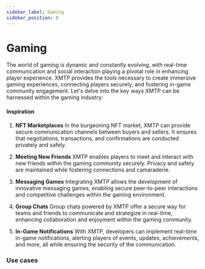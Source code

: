 ```yaml
---
sidebar_label: Gaming
sidebar_position: 8
---
```


# Gaming

The world of gaming is dynamic and constantly evolving, with real-time communication and social interaction playing a pivotal role in enhancing player experience. XMTP provides the tools necessary to create immersive gaming experiences, connecting players securely, and fostering in-game community engagement. Let's delve into the key ways XMTP can be harnessed within the gaming industry:

#### Inspiration

1. **NFT Marketplaces**
   In the burgeoning NFT market, XMTP can provide secure communication channels between buyers and sellers. It ensures that negotiations, transactions, and confirmations are conducted privately and safely.

2. **Meeting New Friends**
   XMTP enables players to meet and interact with new friends within the gaming community securely. Privacy and safety are maintained while fostering connections and camaraderie.

3. **Messaging Games**
   Integrating XMTP allows the development of innovative messaging games, enabling secure peer-to-peer interactions and competitive challenges within the gaming environment.

4. **Group Chats**
   Group chats powered by XMTP offer a secure way for teams and friends to communicate and strategize in real-time, enhancing collaboration and enjoyment within the gaming community.

5. **In-Game Notifications**
   With XMTP, developers can implement real-time in-game notifications, alerting players of events, updates, achievements, and more, all while ensuring the security of the communication.

### Use cases


<Usecases />
